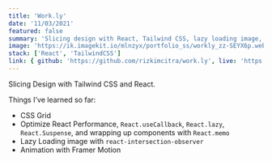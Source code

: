 ---
title: 'Work.ly'
date: '11/03/2021'
featured: false
summary: 'Slicing design with React, Tailwind CSS, lazy loading image, and more.'
image: 'https://ik.imagekit.io/mlnzyx/portfolio_ss/workly_zz-SEYX6p.webp'
stack: ['React', 'TailwindCSS']
link: { github: 'https://github.com/rizkimcitra/work.ly', live: 'https://work-ly.vercel.app/' }
---

Slicing Design with Tailwind CSS and React.

Things I've learned so far:

- CSS Grid
- Optimize React Performance, `React.useCallback`, `React.lazy`, `React.Suspense`, and wrapping up components with `React.memo`
- Lazy Loading image with `react-intersection-observer`
- Animation with Framer Motion
